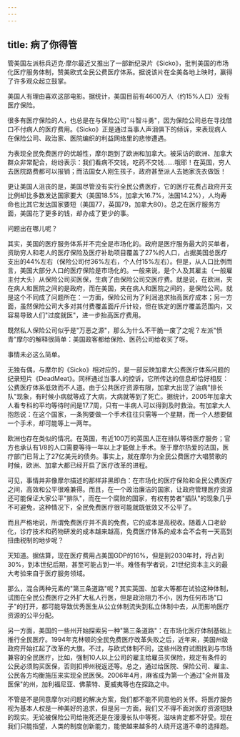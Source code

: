 ```yaml
---
---
---
```

title: 病了你得管
---



管美国左派标兵迈克·摩尔最近又推出了一部新纪录片《Sicko》，批判美国的市场化医疗服务体制，赞美欧式全民公费医疗体系。据说该片在全美各地上映时，赢得了许多观众起立鼓掌。

美国人有理由喜欢这部电影。据统计，美国目前有4600万人（约15%人口）没有医疗保险。

很多有医疗保险的人，也总是在与保险公司"斗智斗勇"，因为保险公司总在寻找借口不付病人的医疗费用。《Sicko》正是通过当事人声泪俱下的倾诉，来表现病人在保险公司、政治家、医院编织的利益网络里的悲惨遭遇。

为表现全民免费医疗的优越性，摩尔跑到了欧洲和加拿大。被采访的欧洲、加拿大群众非常配合，纷纷表示：我们看病不交钱，吃药不交钱……哦耶！在英国，穷人去医院路费都可以报销；而法国女人刚生孩子，政府甚至派人去她家洗衣做饭！

更让美国人沮丧的是，美国尽管没有实行全民公费医疗，它的医疗花费占政府开支比例却比多数发达国家要大（美国18.5%，加拿大16.7%，法国14.2%），人均寿命也比其它发达国家要短（美国77，英国79，加拿大80）。总之在医疗服务方面，美国花了更多的钱，却办成了更少的事。

问题出在哪儿呢？

其实，美国的医疗服务体系并不完全是市场化的。政府是医疗服务最大的买单者，资助穷人和老人的医疗保险及医疗补助项目覆盖了27%的人口，占据美国总医疗支出的44%左右（保险公司付36%左右，个人付15%左右）。但是，从人口比例而言，美国大部分人口的医疗保险是市场化的。一般来说，是个人及其雇主（一般雇主付大头）从保险公司买医保，生病了由保险公司交医疗费。就是说，在欧洲，夹在病人和医院之间的是政府，而在美国，夹在病人和医院之间的，是保险公司。就是这个不同成了问题所在：一方面，保险公司为了利润追求抬高医疗成本；另一方面，虽然保险公司大多对其付费覆盖面斤斤计较，但在铁定的医疗覆盖范围内，又容易导致人们"过度就医"，进一步抬高医疗费用。

既然私人保险公司似乎是"万恶之源"，那么为什么不干脆一废了之呢？左派"愤青"摩尔的解释很简单：美国政客都给保险、医药公司给收买了呀。

事情未必这么简单。

无独有偶，与摩尔的《Sicko》相对应的，是一部反映加拿大公费医疗体系问题的纪录短片《DeadMeat》。同样通过当事人的控诉，它所传达的信息却恰好相反：公费医疗体系低效而不人道。由于公共医疗资源有限，加拿大出现了治病"排长队"现象，有时候小病就等成了大病，大病就等到了死亡。据统计，2005年加拿大人看专科的平均等待时间是17.7周，只有一半病人可以得到及时救治。有加拿大人抱怨说：在这个国家，一条狗要做一个手术往往只需等一个星期，而一个人想要做一个手术，却可能等上一两年。

欧洲也存在类似的情况。在英国，有近100万的英国人正在排队等待医疗服务；官方也承认有1/8的人口需要等待一年以上才能做上手术。至于摩尔热爱的法国，医疗部门已背上了27亿美元的债务。事实上，就在摩尔为全民公费医疗大唱赞歌的时候，欧洲、加拿大都已经开启了医疗改革的进程。

可见，事情并非像摩尔描述的那样非黑即白：在市场化的医疗保险和全民公费医疗之间，高效和公平很难兼得。而且，在一个政治廉洁的国家，让政府管理医疗资源还可能保证大家公平"排队"，而在一个腐败的国家，有权有势者"插队"的现象几乎不可避免，这种情况下，全民免费医疗很可能就既低效又不公平了。

而且严格地说，所谓免费医疗并不真的免费，它的成本是高税收。随着人口老龄化，诊疗技术和药物研发的成本越来越高，免费医疗体系的成本会不会有一天高到扭曲税制的地步呢？

天知道。据估算，现在医疗费用占美国GDP的16%，但是到2030年时，将占到30%，到本世纪后期，甚至可能占到一半。难怪有学者说，21世纪资本主义的最大考验来自于医疗服务领域。

那么，混合两种元素的"第三条道路"呢？其实英国、加拿大等都在试验这种体制，试图在全民公费医疗之外扩大私人行医，但是政治阻力不小，因为任何市场"口子"的打开，都可能导致优秀医生从公立体制流失到私立体制中去，从而影响医疗资源的公平分配。

另一方面，美国的一些州开始探索另一种"第三条道路"：在市场化医疗体制基础上推行全民医疗。1994年克林顿的全民免费医疗改革失败之后，近年来，美国州级政府开始扛起了改革的大旗。不过，与欧式体制不同，这些州政府试图找到与市场兼容的全民医疗，比如，强制10人以上公司的雇主给雇员买保险，规定有条件的公民必须购买医保，否则扣押州税返还等。总之，通过给医院、保险公司、雇主、公民各方均衡施压来实现全民医保。2006年4月，麻省成为第一个通过"全州普及医保"的州，加利福尼亚、佛蒙特、夏威夷等也在探路之中。

不管是不是同意摩尔对问题的解决方案，我们都不能不同意他的关怀。将医疗服务视为基本人权是一种美好的追求，但是另一方面，我们又不得不面对医疗资源短缺的现实。无论被保险公司给拖死还是在漫漫长队中等死，滋味肯定都不好受。现在我们只能指望，人类的制度创新能力，能使越来越多的人绕开这道不幸的选择题。